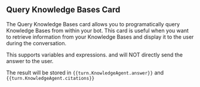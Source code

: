 ## Query Knowledge Bases Card

The Query Knowledge Bases card allows you to programatically query Knowledge Bases from within your bot. This card is useful when you want to retrieve information from your Knowledge Bases and display it to the user during the conversation.

This supports variables and expressions. and will NOT directly send the answer to the user.

The result will be stored in `{{turn.KnowledgeAgent.answer}}` and `{{turn.KnowledgeAgent.citations}}`
